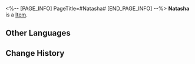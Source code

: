 <%-- [PAGE_INFO]
PageTitle=#Natasha#
[END_PAGE_INFO] --%>
{{Item Infobox
|id          = 250105
|image       = Item Natasha.png{{subst:void|<!--$UPLOAD:<<SpriteOutput/AvatarShopIcon/Avatar/1105.png>-<Item Natasha.png>-<Item Icons>>-->}}
|type        = 
|invCategory = 
|rarity      = 5
|effect      = 
|description = 
}}
'''Natasha''' is a [[Item]].

==Other Languages==
{{Other Languages
|en   = Natasha
|zhs  = 娜塔莎
|zht  = 娜塔莎
|ja   = ナターシャ
|ko   = 나타샤
|es   = Natasha
|fr   = Natasha
|ru   = Наташа
|th   = Natasha
|vi   = Natasha
|de   = Natasha
|id   = Natasha
|pt   = Natasha
}}

==Change History==
{{Change History|1.1}}